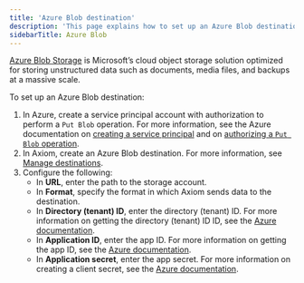 ```yaml
---
title: 'Azure Blob destination'
description: 'This page explains how to set up an Azure Blob destination.'
sidebarTitle: Azure Blob
---
```


[Azure Blob Storage](https://azure.microsoft.com/en-us/products/storage/blobs) is Microsoft’s cloud object storage solution optimized for storing unstructured data such as documents, media files, and backups at a massive scale.

To set up an Azure Blob destination:

1. In Azure, create a service principal account with authorization to perform a `Put Blob` operation. For more information, see the Azure documentation on [creating a service principal](https://learn.microsoft.com/en-us/entra/identity-platform/howto-create-service-principal-portal) and on [authorizing a `Put Blob` operation](https://learn.microsoft.com/en-us/rest/api/storageservices/put-blob?tabs=microsoft-entra-id#authorization).
2. In Axiom, create an Azure Blob destination. For more information, see [Manage destinations](/process-data/destinations/manage-destinations.mdx).
3. Configure the following:
    - In **URL**, enter the path to the storage account.
    - In **Format**, specify the format in which Axiom sends data to the destination.
    - In **Directory (tenant) ID**, enter the directory (tenant) ID. For more information on getting the directory (tenant) ID ID, see the [Azure documentation](https://learn.microsoft.com/en-us/entra/identity-platform/howto-create-service-principal-portal#sign-in-to-the-application).
    - In **Application ID**, enter the app ID. For more information on getting the app ID, see the [Azure documentation](https://learn.microsoft.com/en-us/entra/identity-platform/howto-create-service-principal-portal#sign-in-to-the-application).
    - In **Application secret**, enter the app secret. For more information on creating a client secret, see the [Azure documentation](https://learn.microsoft.com/en-us/entra/identity-platform/howto-create-service-principal-portal#option-3-create-a-new-client-secret).